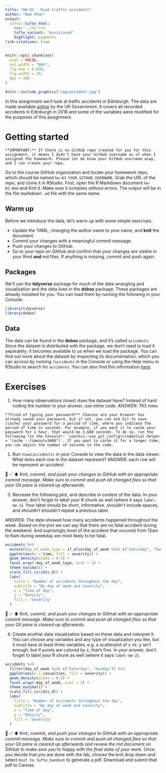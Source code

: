 ```yaml
---
title: "HW 03 - Road traffic accidents"
author: "Nam Pham"
output: 
  tufte::tufte_html:
    css: ../hw.css
    tufte_variant: "envisioned"
    highlight: pygments
link-citations: true
---
```


```r
knitr::opts_chunk$set(
  eval = FALSE,
  out.width = "80%",
  fig.asp = 0.618,
  fig.width = 10,
  dpi = 300
)
```

```r
knitr::include_graphics("img/accident.jpg")
```

In this assignment we'll look at traffic accidents in Edinburgh. The data are made available [online](https://data.gov.uk/dataset/cb7ae6f0-4be6-4935-9277-47e5ce24a11f/road-safety-data/datafile/36f1658e-b709-47e7-9f56-cca7aefeb8fe/preview) by the UK Government. It covers all recorded accidents in Edinburgh in 2018 and some of the variables were modified for the purposes of this assignment.

# Getting started

```marginfigure
**IMPORTANT:** If there is no GitHub repo created for you for this assignment, it means I didn't have your GitHub username as of when I assigned the homework. Please let me know your GitHub username asap, and I can create your repo.
```

Go to the course GitHub organization and locate your homework repo, which should be named `hw-03-YOUR_GITHUB_USERNAME`. Grab the URL of the repo, and clone it in RStudio. First, open the R Markdown document `hw-03.Rmd` and Knit it. Make sure it compiles without errors. The output will be in the file markdown `.md` file with the same name.

## Warm up

Before we introduce the data, let's warm up with some simple exercises.

-   Update the YAML, changing the author name to your name, and **knit** the document.
-   Commit your changes with a meaningful commit message.
-   Push your changes to GitHub.
-   Go to your repo on GitHub and confirm that your changes are visible in your Rmd **and** md files. If anything is missing, commit and push again.

## Packages

We'll use the **tidyverse** package for much of the data wrangling and visualization and the data lives in the **dsbox** package. These packages are already installed for you. You can load them by running the following in your Console:

```r
library(tidyverse)
library(dsbox)
```

## Data

The data can be found in the **dsbox** package, and it's called `accidents`. Since the dataset is distributed with the package, we don't need to load it separately; it becomes available to us when we load the package. You can find out more about the dataset by inspecting its documentation, which you can access by running `?accidents` in the Console or using the Help menu in RStudio to search for `accidents`. You can also find this information [here](https://rstudio-education.github.io/dsbox/reference/accidents.html).

# Exercises

1.  How many observations (rows) does the dataset have? Instead of hard coding the number in your answer, use inline code.
ANSWER: 763 rows

```marginfigure
**Tired of typing your password?** Chances are your browser has already saved your password, but if not, you can ask Git to save (cache) your password for a period of time, where you indicate the period of time in seconds. For example, if you want it to cache your password for 1 hour, that would be 3,600 seconds. To do so, run the following *in the Console*: `usethis::use_git_config(credential.helper = "cache --timeout=3600")`. If you want to cache it for a longer time, you can adjust the number of seconds in the code.
```

1.  Run `View(accidents)` in your Console to view the data in the data viewer. What does each row in the dataset represent?
ANSWER: each row will be represent an accident.

🧶 ✅ ⬆️ Knit, *commit, and push your changes to GitHub with an appropriate commit message. Make sure to commit and push all changed files so that your Git pane is cleared up afterwards.*

3.  Recreate the following plot, and describe in context of the data. In your answer, don't forget to label your R chunk as well (where it says `label-me-1`). Your label should be short, informative, shouldn't include spaces, and shouldn't shouldn't repeat a previous label.

ANSWER: The data showed how many accidents happened throughout the week. Based on the plot we can say that there are no fatal accident during the weekend. And suprisingly most of the accident that occured from 12am to 6am during weekday are most likely to be fatal. 

```r
accidents %>%
  mutate(day_of_week_type = if_else(day_of_week %in% c("Saturday", "Sunday"), "Weekend", "Weekday")) %>%
  ggplot(aes(x = time, fill = severity)) +
  geom_density(alpha = 0.5) +
  facet_wrap(~day_of_week_type, ncol = 1) +
  theme_minimal() +
  scale_fill_viridis_d() +
  labs(
    title = "Number of accidents throughout the day",
    subtitle = "By day of week and severity",
    x = "Time of day",
    y = "Density",
    fill = "Severity"
  )
```

🧶 ✅ ⬆️ Knit, *commit, and push your changes to GitHub with an appropriate commit message. Make sure to commit and push all changed files so that your Git pane is cleared up afterwards.*

4.  Create another data visualization based on these data and interpret it. You can choose any variables and any type of visualization you like, but it must have at least three variables, e.g. a scatterplot of x vs. y isn't enough, but if points are colored by z, that's fine. In your answer, don't forget to label your R chunk as well (where it says `label-me-2`).

```r
accidents %>%
  filter(day_of_week %in% c("Saturday", "Sunday")) %>%
  ggplot(aes(x = casualties, fill = severity)) +
  geom_density(alpha = 0.5) +
  facet_wrap(~day_of_week, ncol = 1) +
  theme_minimal() +
  scale_fill_viridis_d() +
  labs(
    title = "Number of accidents throughout the day",
    subtitle = "By day of week and severity",
    x = "Time of day",
    y = "Density",
    fill = "Severity"
  )
```

🧶 ✅ ⬆️ Knit, *commit, and push your changes to GitHub with an appropriate commit message. Make sure to commit and push all changed files so that your Git pane is cleared up afterwards and review the md document on GitHub to make sure you're happy with the final state of your work.* Once you decide that you are done with the lab, choose the knit drop down and select `Knit to tufte_handout` to generate a pdf. Download and submit that pdf to Canvas.
